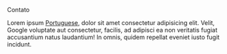 
<HeadingTitle>Contato</HeadingTitle>

Lorem ipsum [Portuguese](google.com), dolor sit amet consectetur adipisicing elit. Velit, Google voluptate aut consectetur, facilis, ad adipisci ea non veritatis fugiat accusantium natus laudantium! In omnis, quidem repellat eveniet iusto fugit incidunt.
